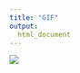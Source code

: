 ```yaml
---
title: "GIF"
output:
  html_document
---
```


<img src="/Users/birusod/Documents/DataScienceDocs/GitProjects/Projects2024/RDocs/dsr/W17_SpaceLaunch/plots_w17/gif_01.gif"/>

